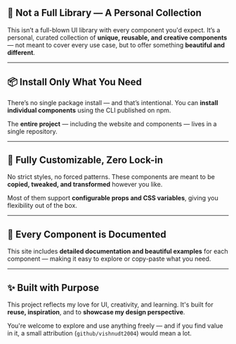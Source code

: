 ## 🧠 Not a Full Library — A Personal Collection

This isn’t a full-blown UI library with every component you'd expect. It’s a personal, curated collection of **unique, reusable, and creative components** — not meant to cover every use case, but to offer something **beautiful and different**.

---

## 📦 Install Only What You Need

There’s no single package install — and that’s intentional. You can **install individual components** using the CLI published on npm.

The **entire project** — including the website and components — lives in a single repository.

---

## 🎨 Fully Customizable, Zero Lock-in

No strict styles, no forced patterns. These components are meant to be **copied, tweaked, and transformed** however you like.

Most of them support **configurable props and CSS variables**, giving you flexibility out of the box.

---

## 📖 Every Component is Documented

This site includes **detailed documentation and beautiful examples** for each component — making it easy to explore or copy-paste what you need.

---

## ✨ Built with Purpose

This project reflects my love for UI, creativity, and learning. It's built for **reuse, inspiration**, and to **showcase my design perspective**.

You're welcome to explore and use anything freely — and if you find value in it, a small attribution (`github/vishnudt2004`) would mean a lot.
